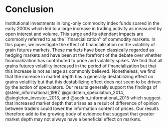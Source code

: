 # Conclusion {#conclusions}

Institutional investments in long-only commodity index funds soared in the early 2000s which led to a large increase in trading activity as measured by open interest and volume. This surge and its attendant impacts are commonly referred to as the ``financialization'' of commodity markets. In this paper, we investigate the effect of financialization on the volatility of grain futures markets. These markets have been classically regarded as hedging markets and have been at the forefront of the debate over whether financialization has contributed to price and volatility spikes. We find that all grains futures volatility increased in the period of financialization but that this increase is not as large as commonly believed. Nonetheless, we find that the increase in market depth has a generally destabilizing effect on grains volatility but that this destabilizing effect does not seem to be driven by the action of speculators. Our results generally support the findings of @stein_informational_1987, @goldstein_speculation_2014, @singleton_investor_2013, and @sockin_informational_2015 which suggest that increased market depth that arises as a result of difference of opinion between traders could lower the information content of prices. Our results therefore add to the growing body of evidence that suggest that greater market depth may not always have a beneficial effect on markets.  

